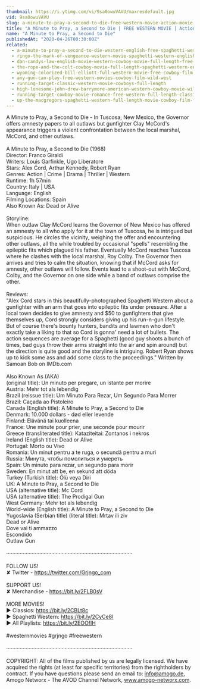 ```yaml
---
thumbnail: https://i.ytimg.com/vi/9sa0owuVAVU/maxresdefault.jpg
vid: 9sa0owuVAVU
slug: a-minute-to-pray-a-second-to-die-free-western-movie-action-movie-cowboys-full-movies
title: "A Minute to Pray, a Second to Die | FREE WESTERN MOVIE | Action Movie | Cowboys | Full Movies"
name: "A Minute to Pray, a Second to Die"
publishedAt: "2020-04-26T00:30:00Z"
related:
  - a-minute-to-pray-a-second-to-die-western-english-free-spaghetti-western
  - ringo-the-mark-of-vengeance-western-movie-spaghetti-western-english-full-length-free-westerns
  - dan-candys-law-english-movie-western-cowboy-movie-full-length-free-movie-on-youtube
  - the-rope-and-the-colt-cowboy-movie-full-length-spaghetti-western-english-free-full-westerns
  - wyoming-colorized-bill-elliott-full-western-movie-free-cowboy-film
  - any-gun-can-play-free-western-movies-cowboy-film-wild-west
  - running-target-classic-western-movie-cowboys-full-length
  - high-lonesome-john-drew-barrymore-american-western-cowboy-movie-wild-west-english
  - running-target-cowboy-movie-romance-free-western-full-length-classic-movie
  - up-the-macgregors-spaghetti-western-full-length-movie-cowboy-film-free-western-movie
---
```


A Minute to Pray, a Second to Die - In Tuscosa, New Mexico, the Governor offers amnesty papers to all outlaws but gunfighter Clay McCord's appearance triggers a violent confrontation between the local marshal, McCord, and other outlaws.<br />
<br />
A Minute to Pray, a Second to Die (1968)<br />
Director: Franco Giraldi<br />
Writers: Louis Garfinkle, Ugo Liberatore<br />
Stars: Alex Cord, Arthur Kennedy, Robert Ryan<br />
Genres: Action | Crime | Drama | Thriller | Western <br />
Runtime: 1h 57min<br />
Country: Italy | USA<br />
Language: English<br />
Filming Locations: Spain<br />
Also Known As: Dead or Alive<br />
<br />
Storyline:<br />
When outlaw Clay McCord learns the Governor of New Mexico has offered an amnesty to all who apply for it at the town of Tuscosa, he is intrigued but suspicious. He circles the vicinity, weighing the offer and encountering other outlaws, all the while troubled by occasional "spells" resembling the epileptic fits which plagued his father. Eventually McCord reaches Tuscosa where he clashes with the local marshal, Roy Colby. The Governor then arrives and tries to calm the situation, knowing that if McCord asks for amnesty, other outlaws will follow. Events lead to a shoot-out with McCord, Colby, and the Governor on one side while a band of outlaws comprise the other.<br />
<br />
Reviews:<br />
"Alex Cord stars in this beautifully-photographed Spaghetti Western about a gunfighter with an arm that goes into epileptic fits under pressure. After a local town decides to give amnesty and $50 to gunfighters that give themselves up, Cord strongly considers giving up his run-n-gun lifestyle. But of course there's bounty hunters, bandits and lawmen who don't exactly take a liking to that so Cord is gonna' need a lot of bullets. The action sequences are average for a Spaghetti (good guy shoots a bunch of times, bad guys throw their arms straight into the air and spin around) but the direction is quite good and the storyline is intriguing. Robert Ryan shows up to kick some ass and add some class to the proceedings." Written by Samoan Bob on IMDb.com<br />
<br />
Also Known As (AKA)<br />
(original title): Un minuto per pregare, un istante per morire<br />
Austria: Mehr tot als lebendig<br />
Brazil (reissue title): Um Minuto Para Rezar, Um Segundo Para Morrer<br />
Brazil: Caçada ao Pistoleiro<br />
Canada (English title): A Minute to Pray, a Second to Die<br />
Denmark: 10.000 dollars - død eller levende<br />
Finland: Elävänä tai kuolleena<br />
France: Une minute pour prier, une seconde pour mourir<br />
Greece (transliterated title): Kataziteitai: Zontanos i nekros<br />
Ireland (English title): Dead or Alive<br />
Portugal: Morto ou Vivo<br />
Romania: Un minut pentru a te ruga, o secundă pentru a muri<br />
Russia: Минута, чтобы помолиться и умереть<br />
Spain: Un minuto para rezar, un segundo para morir<br />
Sweden: En minut att be, en sekund att döda<br />
Turkey (Turkish title): Ölü veya Diri<br />
UK: A Minute to Pray, a Second to Die<br />
USA (alternative title): Mc Cord<br />
USA (alternative title): The Prodigal Gun<br />
West Germany: Mehr tot als lebendig<br />
World-wide (English title): A Minute to Pray, a Second to Die<br />
Yugoslavia (Serbian title) (literal title): Mrtav ili ziv<br />
 Dead or Alive<br />
 Dove vai ti ammazzo<br />
 Escondido<br />
 Outlaw Gun<br />
<br />
····················································································<br />
<br />
FOLLOW US!<br />
✘ Twitter - https://twitter.com/Grjngo_com<br />
<br />
SUPPORT US!<br />
✘ Merchandise - https://bit.ly/2FLB0sV<br />
<br />
MORE MOVIES! <br />
► Classics: https://bit.ly/2CBLt8c <br />
► Spaghetti Western: https://bit.ly/2CyCe8I <br />
► All Playlists: https://bit.ly/2EOOfIH <br />
<br />
#westernmovies #grjngo #freewestern<br />
<br />
····················································································<br />
<br />
COPYRIGHT: All of the films published by us are legally licensed. We have acquired the rights (at least for specific territories) from the rightholders by contract. If you have questions please send an email to: info@amogo.de, Amogo Networx - The AVOD Channel Network, www.amogo-networx.com.